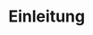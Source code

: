\cleardoublepage


# Einleitung
\epigraphhead[80]{\epigraph{The world is a thing of utter inordinate complexity and richness and strangeness that is absolutely awesome.}{\textit{Douglas Adams}}}
